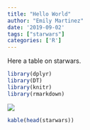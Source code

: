 ```yaml
---
title: "Hello World"
author: "Emily Martinez"
date: '2019-09-02'
tags: ["starwars"]
categories: ['R']
---
```



Here a table on starwars.


```r
library(dplyr)
library(DT)
library(knitr)
library(rmarkdown)
```

![](https://media.giphy.com/media/26BRMYuIRHyNZIMc8/giphy.gif)

```r
kable(head(starwars))
```



